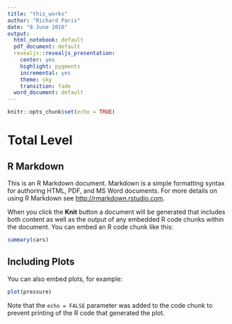 ```yaml
---
title: "this_works"
author: "Richard Paris"
date: "8 June 2016"
output:
  html_notebook: default
  pdf_document: default
  revealjs::revealjs_presentation:
    center: yes
    highlight: pygments
    incremental: yes
    theme: sky
    transition: fade
  word_document: default
---
```


```r
knitr::opts_chunk$set(echo = TRUE)
```

# Total Level

## R Markdown

This is an R Markdown document. Markdown is a simple formatting syntax for authoring HTML, PDF, and MS Word documents. For more details on using R Markdown see <http://rmarkdown.rstudio.com>.

When you click the **Knit** button a document will be generated that includes both content as well as the output of any embedded R code chunks within the document. You can embed an R code chunk like this:

```r
summary(cars)
```

## Including Plots

You can also embed plots, for example:

```r
plot(pressure)
```

Note that the `echo = FALSE` parameter was added to the code chunk to prevent printing of the R code that generated the plot.
